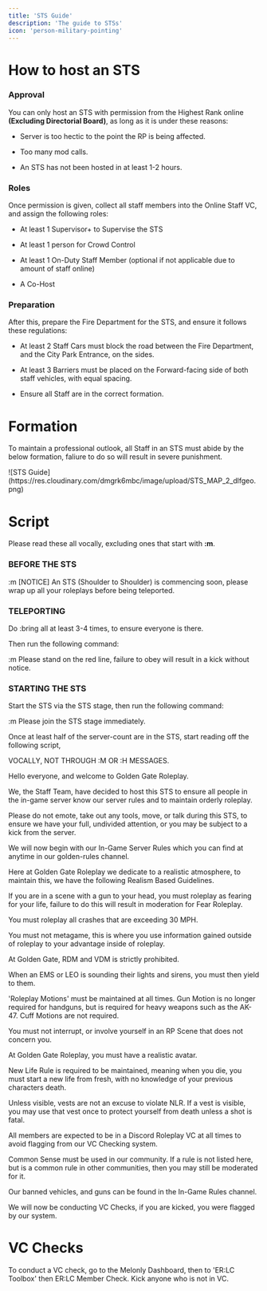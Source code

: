 ```yaml
---
title: 'STS Guide'
description: 'The guide to STSs'
icon: 'person-military-pointing'
---
```


# How to host an STS

### Approval
You can only host an STS with permission from the Highest Rank online **(Excluding Directorial Board)**, as long as it is under these reasons:

- Server is too hectic to the point the RP is being affected.

- Too many mod calls.

- An STS has not been hosted in at least 1-2 hours.

### Roles
Once permission is given, collect all staff members into the Online Staff VC, and assign the following roles:

- At least 1 Supervisor+ to Supervise the STS

- At least 1 person for Crowd Control

- At least 1 On-Duty Staff Member (optional if not applicable due to amount of staff online)

- A Co-Host

### Preparation
After this, prepare the Fire Department for the STS, and ensure it follows these regulations:

- At least 2 Staff Cars must block the road between the Fire Department, and the City Park Entrance, on the sides.

- At least 3 Barriers must be placed on the Forward-facing side of both staff vehicles, with equal spacing.

- Ensure all Staff are in the correct formation.

# Formation
<Info>To maintain a professional outlook, all Staff in an STS must abide by the below formation, faliure to do so will result in severe punishment.</Info>

<Frame type="glass">
![STS Guide](https://res.cloudinary.com/dmgrk6mbc/image/upload/STS_MAP_2_dlfgeo.png)
</Frame>


# Script
<Info>Please read these all vocally, excluding ones that start with **:m**.</Info>

### BEFORE THE STS

:m [NOTICE] An STS (Shoulder to Shoulder) is commencing soon, please wrap up all your roleplays before being teleported.

### TELEPORTING

Do :bring all at least 3-4 times, to ensure everyone is there.

Then run the following command:

:m Please stand on the red line, failure to obey will result in a kick without notice.

### STARTING THE STS

Start the STS via the STS stage, then run the following command:

:m Please join the STS stage immediately.

Once at least half of the server-count are in the STS, start reading off the following script,

VOCALLY, NOT THROUGH :M OR :H MESSAGES.

Hello everyone, and welcome to Golden Gate Roleplay.

We, the Staff Team, have decided to host this STS to ensure all people in the in-game server know our server rules and to maintain orderly roleplay.

Please do not emote, take out any tools, move, or talk during this STS, to ensure we have your full, undivided attention, or you may be subject to a kick from the server.

We will now begin with our In-Game Server Rules which you can find at anytime in our golden-rules channel.

Here at Golden Gate Roleplay we dedicate to a realistic atmosphere, to maintain this, we have the following Realism Based Guidelines.

If you are in a scene with a gun to your head, you must roleplay as fearing for your life, failure to do this will result in moderation for Fear Roleplay.

You must roleplay all crashes that are exceeding 30 MPH.

You must not metagame, this is where you use information gained outside of roleplay to your advantage inside of roleplay.

At Golden Gate, RDM and VDM is strictly prohibited.

When an EMS or LEO is sounding their lights and sirens, you must then yield to them.

'Roleplay Motions' must be maintained at all times. Gun Motion is no longer required for handguns, but is required for heavy weapons such as the AK-47. Cuff Motions are not required.

You must not interrupt, or involve yourself in an RP Scene that does not concern you.

At Golden Gate Roleplay, you must have a realistic avatar.

New Life Rule is required to be maintained, meaning when you die, you must start a new life from fresh, with no knowledge of your previous characters death.

Unless visible, vests are not an excuse to violate NLR. If a vest is visible, you may use that vest once to protect yourself from death unless a shot is fatal.

All members are expected to be in a Discord Roleplay VC at all times to avoid flagging from our VC Checking system.

Common Sense must be used in our community. If a rule is not listed here, but is a common rule in other communities, then you may still be moderated for it.

Our banned vehicles, and guns can be found in the In-Game Rules channel.

We will now be conducting VC Checks, if you are kicked, you were flagged by our system.

# VC Checks

To conduct a VC check, go to the Melonly Dashboard, then to 'ER:LC Toolbox' then ER:LC Member Check. Kick anyone who is not in VC.
